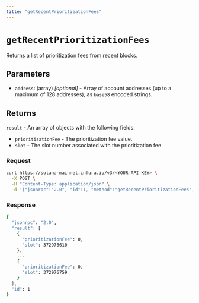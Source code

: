 ```yaml
---
title: "getRecentPrioritizationFees"
---
```



# `getRecentPrioritizationFees`

Returns a list of prioritization fees from recent blocks. <CreditCost network="solana" method="getRecentPrioritizationFees" />

## Parameters

- `address`: (array) _[optional]_ - Array of account addresses (up to a maximum of 128 addresses), as `base58` encoded strings.

## Returns

`result` - An array of objects with the following fields:

- `prioritizationFee` - The prioritization fee value.
- `slot` - The slot number associated with the prioritization fee.

### Request

<Tabs>
  <TabItem value="curl">

  ```bash
  curl https://solana-mainnet.infura.io/v3/<YOUR-API-KEY> \
    -X POST \
    -H "Content-Type: application/json" \
    -d '{"jsonrpc":"2.0", "id":1, "method":"getRecentPrioritizationFees", "params": [["CxELquR1gPP8wHe33gZ4QxqGB3sZ9RSwsJ2KshVewkFY"]]}'
   ```

  </TabItem>
</Tabs>

### Response

<Tabs>
  <TabItem value="JSON">

  ```bash
  {
    "jsonrpc": "2.0",
    "result": [
      {
        "prioritizationFee": 0,
        "slot": 372976610
      },
      ...
      {
        "prioritizationFee": 0,
        "slot": 372976759
      }
    ],
    "id": 1
  }
  ```

  </TabItem>
</Tabs>

